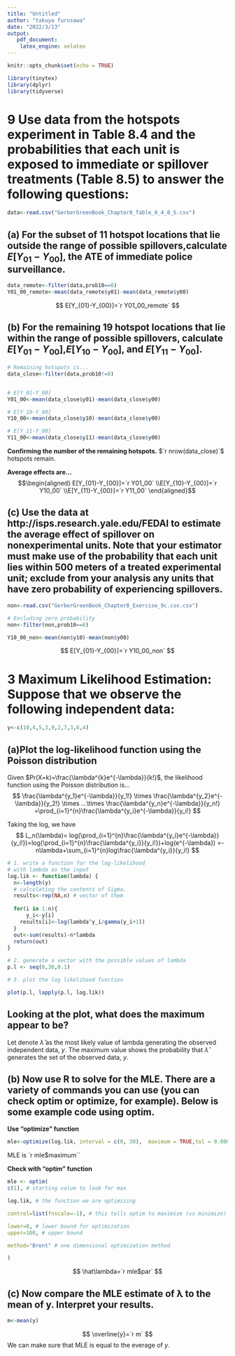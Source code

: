 ---
title: "Untitled"
author: "takuya furusawa"
date: "2022/3/13"
output:
   pdf_document:
    latex_engine: xelatex
---

```{r setup, include=FALSE}
knitr::opts_chunk$set(echo = TRUE)
```

```{r include=FALSE}
library(tinytex)
library(dplyr)
library(tidyverse)
```

# 9 Use data from the hotspots experiment in Table 8.4 and the probabilities that each unit is exposed to immediate or spillover treatments (Table 8.5) to answer the following questions:
```{r}
data<-read.csv("GerberGreenBook_Chapter8_Table_8_4_8_5.csv")

```
## (a) For the subset of 11 hotspot locations that lie outside the range of possible spillovers,calculate $E[Y_{01}-Y_{00}]$, the ATE of immediate police surveillance.
```{r}
data_remote<-filter(data,prob10==0)
Y01_00_remote<-mean(data_remote$y01)-mean(data_remote$y00)
```

$$
E[Y_{01}-Y_{00}]=`r Y01_00_remote`
$$

## (b) For the remaining 19 hotspot locations that lie within the range of possible spillovers, calculate $E[Y_{01}-Y_{00}]$,$E[Y_{10}-Y_{00}]$, and $E[Y_{11}-Y_{00}]$.

```{r}
# Remaining hotspots is...
data_close<-filter(data,prob10!=0)


# E[Y_01-Y_00]
Y01_00<-mean(data_close$y01)-mean(data_close$y00)

# E[Y_10-Y_00]
Y10_00<-mean(data_close$y10)-mean(data_close$y00)

# E[Y_11-Y_00]
Y11_00<-mean(data_close$y11)-mean(data_close$y00)
```
**Confirming the number of the remaining hotspots.**
$`r nrow(data_close)`$ hotspots remain.

**Average effects are...**
$$\begin{aligned}
E[Y_{01}-Y_{00}]=`r Y01_00`
\\E[Y_{10}-Y_{00}]=`r Y10_00`
\\E[Y_{11}-Y_{00}]=`r Y11_00`
\end{aligned}$$

## (c) Use the data at http://isps.research.yale.edu/FEDAI to estimate the average effect of spillover on nonexperimental units. Note that your estimator must make use of the probability that each unit lies within 500 meters of a treated experimental unit; exclude from your analysis any units that have zero probability of experiencing spillovers.
```{r}
non<-read.csv("GerberGreenBook_Chapter8_Exercise_9c.csv.csv")

# Excluding zero probability
non<-filter(non,prob10==0)

Y10_00_non<-mean(non$y10)-mean(non$y00)
```

$$
E[Y_{01}-Y_{00}]=`r Y10_00_non`
$$

# 3 Maximum Likelihood Estimation: Suppose that we observe the following independent data:

```{r}
y<-c(10,4,5,3,9,2,7,3,6,4)
```

## (a)Plot the log-likelihood function using the Poisson distribution
Given $Pr(X=k)=\frac{\lambda^{k}e^{-\lambda}}{k!}$, the likelihood function using the Poisson distribution is...
$$
\frac{\lambda^{y_1}e^{-\lambda}}{y_1!} \times \frac{\lambda^{y_2}e^{-\lambda}}{y_2!} \times ...\times \frac{\lambda^{y_n}e^{-\lambda}}{y_n!}
=\prod_{i=1}^{n}\frac{\lambda^{y_i}e^{-\lambda}}{y_i!}
$$

Taking the log, we have
$$
L_n(\lambda)=
log(\prod_{i=1}^{n}\frac{\lambda^{y_i}e^{-\lambda}}{y_i!})=log(\prod_{i=1}^{n}\frac{\lambda^{y_i}}{y_i!})+log(e^{-\lambda})
=-n\lambda+\sum_{i=1}^{n}log\frac{\lambda^{y_i}}{y_i!}
$$
```{r}
# 1. write a function for the log-likelihood
# with lambda as the input
log.lik <- function(lambda) {
  n<-length(y)
  # calculating the contents of Sigma.
  results<-rep(NA,n) # vector of them
  
  for(i in 1:n){
      y_i<-y[i]
    results[i]<-log(lambda^y_i/gamma(y_i+1))
  }
  out<-sum(results)-n*lambda
  return(out)
}

# 2. generate a vector with the possible values of lambda
p.l <- seq(0,30,0.1)

# 3. plot the log likelihood function

plot(p.l, lapply(p.l, log.lik))
```
## Looking at the plot, what does the maximum appear to be?
Let denote $\hat \lambda$ as the most likely value of lambda generating the observed independent data, $y$.
The maximum value shows the probability that $\hat\lambda$ generates the set of the observed data, $y$.

## (b) Now use R to solve for the MLE. There are a variety of commands you can use (you can check optim or optimize, for example). Below is some example code using optim.

**Use "optimize" function**
```{r}
mle<-optimize(log.lik, interval = c(0, 30),  maximum = TRUE,tol = 0.000001)
```
MLE is `r mle$maximum``

**Check with "optim" function**
```{r}
mle <- optim(
c(1), # starting value to look for max

log.lik, # the function we are optimizing

control=list(fnscale=-1), # this tells optim to maximize (vs minimize)

lower=0, # lower bound for optimization
upper=100, # upper bound

method="Brent" # one dimensional optimization method

)

```

$$
\hat\lambda=`r mle$par`
$$

## (c) Now compare the MLE estimate of λ to the mean of y. Interpret your results.
```{r}
m<-mean(y)
```
$$
\overline{y}=`r m`
$$
We can make sure that MLE is equal to the everage of $y$.